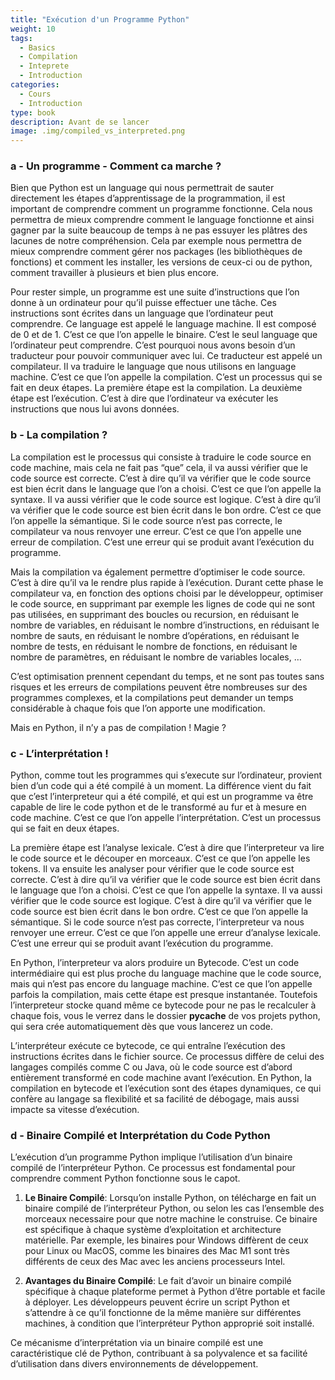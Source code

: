 ```yaml
---
title: "Exécution d'un Programme Python"
weight: 10
tags:
  - Basics
  - Compilation
  - Inteprete
  - Introduction
categories:
  - Cours
  - Introduction
type: book
description: Avant de se lancer
image: .img/compiled_vs_interpreted.png
---
```


### a - Un programme - Comment ca marche ?

Bien que Python est un language qui nous permettrait de sauter directement les étapes d'apprentissage de la programmation, il est important de comprendre comment un programme fonctionne. Cela nous permettra de mieux comprendre comment le language fonctionne et ainsi gagner par la suite beaucoup de temps à ne pas essuyer les plâtres des lacunes de notre compréhension. Cela par exemple nous permettra de mieux comprendre comment gérer nos packages (les bibliothèques de fonctions) et comment les installer, les versions de ceux-ci ou de python, comment travailler à plusieurs et bien plus encore.

Pour rester simple, un programme est une suite d'instructions que l'on donne à un ordinateur pour qu'il puisse effectuer une tâche. Ces instructions sont écrites dans un language que l'ordinateur peut comprendre. Ce language est appelé le language machine. Il est composé de 0 et de 1. C'est ce que l'on appelle le binaire. C'est le seul language que l'ordinateur peut comprendre. C'est pourquoi nous avons besoin d'un traducteur pour pouvoir communiquer avec lui. Ce traducteur est appelé un compilateur. Il va traduire le language que nous utilisons en language machine. C'est ce que l'on appelle la compilation. C'est un processus qui se fait en deux étapes. La première étape est la compilation. La deuxième étape est l'exécution. C'est à dire que l'ordinateur va exécuter les instructions que nous lui avons données.

### b - La compilation ?

La compilation est le processus qui consiste à traduire le code source en code machine, mais cela ne fait pas "que" cela, il va aussi vérifier que le code source est correcte. C'est à dire qu'il va vérifier que le code source est bien écrit dans le language que l'on a choisi. C'est ce que l'on appelle la syntaxe. Il va aussi vérifier que le code source est logique. C'est à dire qu'il va vérifier que le code source est bien écrit dans le bon ordre. C'est ce que l'on appelle la sémantique. Si le code source n'est pas correcte, le compilateur va nous renvoyer une erreur. C'est ce que l'on appelle une erreur de compilation. C'est une erreur qui se produit avant l'exécution du programme. 

Mais la compilation va également permettre d'optimiser le code source. C'est à dire qu'il va le rendre plus rapide à l'exécution. Durant cette phase le compilateur va, en fonction des options choisi par le développeur, optimiser le code source, en supprimant par exemple les lignes de code qui ne sont pas utilisées, en supprimant des boucles ou recursion, en réduisant le nombre de variables, en réduisant le nombre d'instructions, en réduisant le nombre de sauts, en réduisant le nombre d'opérations, en réduisant le nombre de tests, en réduisant le nombre de fonctions, en réduisant le nombre de paramètres, en réduisant le nombre de variables locales, ...

C'est optimisation prennent cependant du temps, et ne sont pas toutes sans risques et les erreurs de compilations peuvent être nombreuses sur des programmes complexes, et la compilations peut demander un temps considérable à chaque fois que l'on apporte une modification.

Mais en Python, il n'y a pas de compilation ! Magie ?

### c - L'interprétation !

Python, comme tout les programmes qui s'execute sur l'ordinateur, provient bien d'un code qui a été compilé à un moment. La différence vient du fait que c'est l'interpreteur qui a été compilé, et qui est un programme va être capable de lire le code python et de le transformé au fur et à mesure en code machine. C'est ce que l'on appelle l'interprétation. C'est un processus qui se fait en deux étapes. 

La première étape est l'analyse lexicale. C'est à dire que l'interpreteur va lire le code source et le découper en morceaux. C'est ce que l'on appelle les tokens. Il va ensuite les analyser pour vérifier que le code source est correcte. C'est à dire qu'il va vérifier que le code source est bien écrit dans le language que l'on a choisi. C'est ce que l'on appelle la syntaxe. Il va aussi vérifier que le code source est logique. C'est à dire qu'il va vérifier que le code source est bien écrit dans le bon ordre. C'est ce que l'on appelle la sémantique. Si le code source n'est pas correcte, l'interpreteur va nous renvoyer une erreur. C'est ce que l'on appelle une erreur d'analyse lexicale. C'est une erreur qui se produit avant l'exécution du programme.

En Python, l'interpreteur va alors produire un Bytecode. C'est un code intermédiaire qui est plus proche du language machine que le code source, mais qui n'est pas encore du language machine. C'est ce que l'on appelle parfois la compilation, mais cette étape est presque instantanée. Toutefois l'interpreteur stocke quand même ce bytecode pour ne pas le recalculer à chaque fois, vous le verrez dans le dossier __pycache__ de vos projets python, qui sera crée automatiquement dès que vous lancerez un code.

L'interpréteur exécute ce bytecode, ce qui entraîne l'exécution des instructions écrites dans le fichier source. Ce processus diffère de celui des langages compilés comme C ou Java, où le code source est d'abord entièrement transformé en code machine avant l'exécution. En Python, la compilation en bytecode et l'exécution sont des étapes dynamiques, ce qui confère au langage sa flexibilité et sa facilité de débogage, mais aussi impacte sa vitesse d'exécution. 


### d - Binaire Compilé et Interprétation du Code Python
L'exécution d'un programme Python implique l'utilisation d'un binaire compilé de l'interpréteur Python. Ce processus est fondamental pour comprendre comment Python fonctionne sous le capot.

1. **Le Binaire Compilé**: Lorsqu'on installe Python, on télécharge en fait un binaire compilé de l'interpréteur Python, ou selon les cas l'ensemble des morceaux necessaire pour que notre machine le construise. Ce binaire est spécifique à chaque système d'exploitation et architecture matérielle. Par exemple, les binaires pour Windows diffèrent de ceux pour Linux ou MacOS, comme les binaires des Mac M1 sont très différents de ceux des Mac avec les anciens processeurs Intel.

2. **Avantages du Binaire Compilé**: Le fait d'avoir un binaire compilé spécifique à chaque plateforme permet à Python d'être portable et facile à déployer. Les développeurs peuvent écrire un script Python et s'attendre à ce qu'il fonctionne de la même manière sur différentes machines, à condition que l'interpréteur Python approprié soit installé.

Ce mécanisme d'interprétation via un binaire compilé est une caractéristique clé de Python, contribuant à sa polyvalence et sa facilité d'utilisation dans divers environnements de développement.
